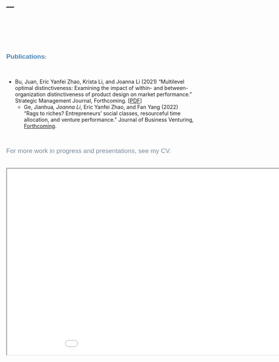 ---
---

<link rel="stylesheet" href="style.css" type="text/css">

&nbsp;

&nbsp;

&nbsp;

**<span style="color:#4682b4; font-size: 13pt; font-family:'Arial'">Publications<span>**:

&nbsp;

<p style="color:#778899; font-size: 13pt; font-family:'Arial'" >
  + Bu, Juan, Eric Yanfei Zhao, Krista Li, and Joanna Li (2021) "Multilevel optimal distinctiveness: Examining the impact of within- and between-organization distinctiveness of product design on market performance." Strategic Management Journal, Forthcoming. [[PDF](files/papers/Bu_et_al_2021.pdf)]<br>
  + Ge, Jianhua*, Joanna Li*, Eric Yanfei Zhao, and Fan Yang (2022) "Rags to riches? Entrepreneurs' social classes, resourceful time allocation, and venture performance." Journal of Business Venturing, [Forthcoming](https://www.sciencedirect.com/science/article/abs/pii/S088390262200060X).</p>

&nbsp;

<p style="color:#778899; font-size: 13pt; font-family:'Arial'" >For more work in progress and presentations, see my CV.</p>

&nbsp;
<iframe width="1000" height="500" src="files/cv/Joanna_Li_CV_01102023.pdf"></iframe>